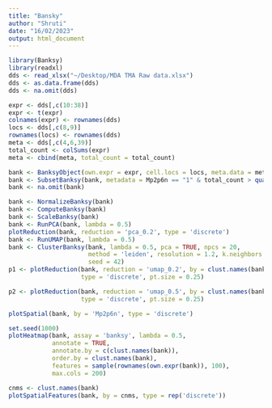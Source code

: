 ```yaml
---
title: "Bansky"
author: "Shruti"
date: "16/02/2023"
output: html_document
---
```

```r
library(Banksy)
library(readxl)
dds <- read_xlsx("~/Desktop/MDA TMA Raw data.xlsx") 
dds <- as.data.frame(dds)
dds <- na.omit(dds)

```

```r
expr <- dds[,c(10:38)]
expr <- t(expr)
colnames(expr) <- rownames(dds)
locs <- dds[,c(8,9)]
rownames(locs) <- rownames(dds)
meta <- dds[,c(4,6,39)]
total_count <- colSums(expr)
meta <- cbind(meta, total_count = total_count)
```

```r
bank <- BanksyObject(own.expr = expr, cell.locs = locs, meta.data = meta)
bank <- SubsetBanksy(bank, metadata = Mp2p6n == "1" & total_count > quantile(total_count, 0.05) & total_count < quantile(total_count, 0.95))
bank <- na.omit(bank)
```

```r
bank <- NormalizeBanksy(bank)
bank <- ComputeBanksy(bank)
bank <- ScaleBanksy(bank)
bank <- RunPCA(bank, lambda = 0.5)
plotReduction(bank, reduction = 'pca_0.2', type = 'discrete')
bank <- RunUMAP(bank, lambda = 0.5)
bank <- ClusterBanksy(bank, lambda = 0.5, pca = TRUE, npcs = 20,
                      method = 'leiden', resolution = 1.2, k.neighbors = 50,
                      seed = 42)
p1 <- plotReduction(bank, reduction = 'umap_0.2', by = clust.names(bank), 
                    type = 'discrete', pt.size = 0.25)

p2 <- plotReduction(bank, reduction = 'umap_0.5', by = clust.names(bank), 
                    type = 'discrete', pt.size = 0.25)

```

```r
plotSpatial(bank, by = 'Mp2p6n', type = 'discrete')

set.seed(1000)
plotHeatmap(bank, assay = 'banksy', lambda = 0.5, 
            annotate = TRUE, 
            annotate.by = c(clust.names(bank)), 
            order.by = clust.names(bank), 
            features = sample(rownames(own.expr(bank)), 100),
            max.cols = 200)

cnms <- clust.names(bank)
plotSpatialFeatures(bank, by = cnms, type = rep('discrete'))
```

